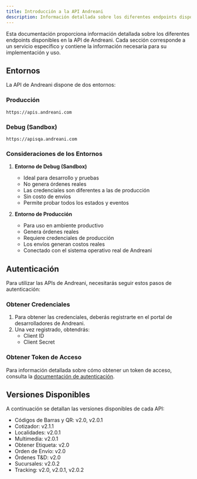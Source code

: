 ```yaml
---
title: Introducción a la API Andreani
description: Información detallada sobre los diferentes endpoints disponibles en la API de Andreani
---
```


Esta documentación proporciona información detallada sobre los diferentes endpoints disponibles en la API de Andreani. Cada sección corresponde a un servicio específico y contiene la información necesaria para su implementación y uso.

## Entornos

La API de Andreani dispone de dos entornos:

### Producción
```
https://apis.andreani.com
```

### Debug (Sandbox)
```
https://apisqa.andreani.com
```

### Consideraciones de los Entornos

1. **Entorno de Debug (Sandbox)**
   - Ideal para desarrollo y pruebas
   - No genera órdenes reales
   - Las credenciales son diferentes a las de producción
   - Sin costo de envíos
   - Permite probar todos los estados y eventos

2. **Entorno de Producción**
   - Para uso en ambiente productivo
   - Genera órdenes reales
   - Requiere credenciales de producción
   - Los envíos generan costos reales
   - Conectado con el sistema operativo real de Andreani

## Autenticación

Para utilizar las APIs de Andreani, necesitarás seguir estos pasos de autenticación:

### Obtener Credenciales

1. Para obtener las credenciales, deberás registrarte en el portal de desarrolladores de Andreani.
2. Una vez registrado, obtendrás:
   - Client ID
   - Client Secret

### Obtener Token de Acceso

Para información detallada sobre cómo obtener un token de acceso, consulta la [documentación de autenticación](/docs/openapi/login).

<Cards>
  <Card title="Autenticación" href="/docs/openapi/login" />
  <Card title="Sucursales" href="/docs/openapi/v2/sucursales" />
  <Card title="Órdenes de Envío" href="/docs/openapi/v2/ordenes-de-envio" />
  <Card title="Tracking" href="/docs/openapi/v2/envios/numeroandreani" />
</Cards>

## Versiones Disponibles

A continuación se detallan las versiones disponibles de cada API:

- Códigos de Barras y QR: v2.0, v2.0.1
- Cotizador: v2.1.1
- Localidades: v2.0.1
- Multimedia: v2.0.1
- Obtener Etiqueta: v2.0
- Orden de Envío: v2.0
- Órdenes T&D: v2.0
- Sucursales: v2.0.2
- Tracking: v2.0, v2.0.1, v2.0.2
